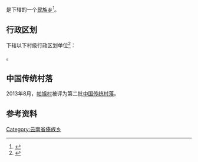 {{中国乡级行政区|53/05/24/205/000}}

'''{{PAGENAMEBASE}}'''是{{PRC admin/fullname|53/05/24/205/000|3}}下辖的一个[[民族乡|民族乡]]<ref>{{PRC admin/ref sgc|{{PRC admin/parent|53/05/24/205/000}}}}</ref>。

== 行政区划 ==
{{PAGENAMEBASE}}下辖以下村级行政区划单位<ref>{{PRC admin/ref sgc|53/05/24/205/000}}</ref>：

{{PRC admin/children|53/05/24/205/000}}。

==中国传统村落==
2013年8月，[[帕旭村|帕旭村]]被评为第二批[[中国传统村落|中国传统村落]]。

== 参考资料 ==
{{reflist}}

{{云南行政区划小作品}}
{{PRC admin/navcat|53/05/24/205/000}}
[[Category:云南省傣族乡|Category:云南省傣族乡]]